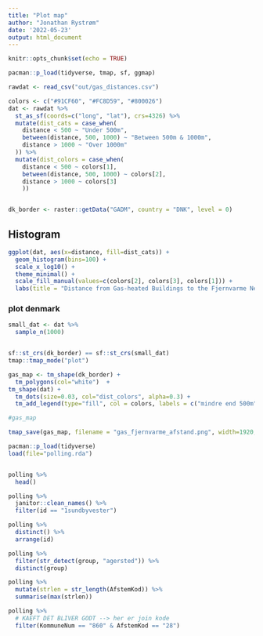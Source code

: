 ```yaml
---
title: "Plot map"
author: "Jonathan Rystrøm"
date: '2022-05-23'
output: html_document
---
```


```r
knitr::opts_chunk$set(echo = TRUE)
```

```r
pacman::p_load(tidyverse, tmap, sf, ggmap)
```

```r
rawdat <- read_csv("out/gas_distances.csv")
```

```r
colors <- c("#91CF60", "#FC8D59", "#800026")
dat <- rawdat %>% 
  st_as_sf(coords=c("long", "lat"), crs=4326) %>% 
  mutate(dist_cats = case_when(
    distance < 500 ~ "Under 500m", 
    between(distance, 500, 1000) ~ "Between 500m & 1000m", 
    distance > 1000 ~ "Over 1000m"
  )) %>% 
  mutate(dist_colors = case_when(
    distance < 500 ~ colors[1], 
    between(distance, 500, 1000) ~ colors[2], 
    distance > 1000 ~ colors[3]
    ))


dk_border <- raster::getData("GADM", country = "DNK", level = 0)
```
## Histogram
```r
ggplot(dat, aes(x=distance, fill=dist_cats)) + 
  geom_histogram(bins=100) + 
  scale_x_log10() + 
  theme_minimal() + 
  scale_fill_manual(values=c(colors[2], colors[3], colors[1])) + 
  labs(title = "Distance from Gas-heated Buildings to the Fjernvarme Network", subtitle = "Data Source: BBR", fill = NULL, x="Distance to Fjernvarme Network")


```



### plot denmark
```r
small_dat <- dat %>% 
  sample_n(1000)


sf::st_crs(dk_border) == sf::st_crs(small_dat)
tmap::tmap_mode("plot")

gas_map <- tm_shape(dk_border) + 
  tm_polygons(col="white")  + 
tm_shape(dat) +
  tm_dots(size=0.03, col="dist_colors", alpha=0.3) + 
  tm_add_legend(type="fill", col = colors, labels = c("mindre end 500m", "mellem 500m og 1km", "mere end 1km"), title="Afstand til fjernvarmenet")

#gas_map

tmap_save(gas_map, filename = "gas_fjernvarme_afstand.png", width=1920, height=1080)

```

```r
pacman::p_load(tidyverse)
load(file="polling.rda")


polling %>% 
  head()

polling %>% 
  janitor::clean_names() %>% 
  filter(id == "1sundbyvester") 

polling %>% 
  distinct() %>% 
  arrange(id)

polling %>% 
  filter(str_detect(group, "agersted")) %>% 
  distinct(group)

polling %>% 
  mutate(strlen = str_length(AfstemKod)) %>% 
  summarise(max(strlen))

polling %>% 
  # KAEFT DET BLIVER GODT --> her er join kode
  filter(KommuneNum == "860" & AfstemKod == "28")
```

